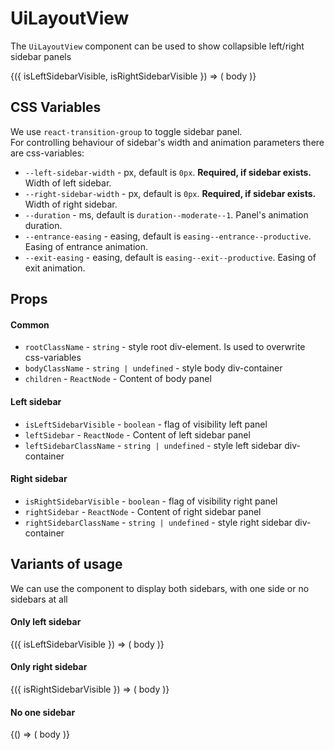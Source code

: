 



<Meta title="Docs" />

# UiLayoutView

The `UiLayoutView` component can be used to show collapsible left/right sidebar panels

<Canvas>
  <LayoutContainer leftSidebar rightSidebar>
    {({ isLeftSidebarVisible, isRightSidebarVisible }) => (
      <UiLayoutView
        rootClassName={root}
        bodyClassName={body}
        isLeftSidebarVisible={isLeftSidebarVisible}
        leftSidebar={'left sidebar'}
        leftSidebarClassName={leftSidebar}
        isRightSidebarVisible={isRightSidebarVisible}
        rightSidebar={'right sidebar'}
        rightSidebarClassName={rightSidebar}
      >
        body
      </UiLayoutView>
    )}
  </LayoutContainer>
</Canvas>

## CSS Variables

We use `react-transition-group` to toggle sidebar panel.<br />
For controlling behaviour of sidebar's width and animation parameters there are css-variables:

- `--left-sidebar-width` - px, default is `0px`. **Required, if sidebar exists.** Width of left sidebar.
- `--right-sidebar-width` - px, default is `0px`. **Required, if sidebar exists.** Width of right sidebar.
- `--duration` - ms, default is `duration--moderate--1`. Panel's animation duration.
- `--entrance-easing` - easing, default is `easing--entrance--productive`. Easing of entrance animation.
- `--exit-easing` - easing, default is `easing--exit--productive`. Easing of exit animation.

## Props

#### Common

- `rootClassName` - `string` - style root div-element. Is used to overwrite css-variables
- `bodyClassName` - `string | undefined` - style body div-container
- `children` - `ReactNode` - Content of body panel

#### Left sidebar

- `isLeftSidebarVisible` - `boolean` - flag of visibility left panel
- `leftSidebar` - `ReactNode` - Content of left sidebar panel
- `leftSidebarClassName` - `string | undefined` - style left sidebar div-container

#### Right sidebar

- `isRightSidebarVisible` - `boolean` - flag of visibility right panel
- `rightSidebar` - `ReactNode` - Content of right sidebar panel
- `rightSidebarClassName` - `string | undefined` - style right sidebar div-container


## Variants of usage

We can use the component to display both sidebars, with one side or no sidebars at all

#### Only left sidebar

<Canvas>
  <LayoutContainer leftSidebar>
    {({ isLeftSidebarVisible }) => (
      <UiLayoutView
        rootClassName={root}
        bodyClassName={body}
        isLeftSidebarVisible={isLeftSidebarVisible}
        leftSidebar={'left sidebar'}
        leftSidebarClassName={leftSidebar}
      >
        body
      </UiLayoutView>
    )}
  </LayoutContainer>
</Canvas>

#### Only right sidebar

<Canvas>
  <LayoutContainer rightSidebar>
    {({ isRightSidebarVisible }) => (
      <UiLayoutView
        rootClassName={root}
        bodyClassName={body}
        isRightSidebarVisible={isRightSidebarVisible}
        rightSidebar={'right sidebar'}
        rightSidebarClassName={rightSidebar}
      >
        body
      </UiLayoutView>
    )}
  </LayoutContainer>
</Canvas>

#### No one sidebar

<Canvas>
  <LayoutContainer>
    {() => (
      <UiLayoutView rootClassName={root} bodyClassName={body}>
        body
      </UiLayoutView>
    )}
  </LayoutContainer>
</Canvas>
